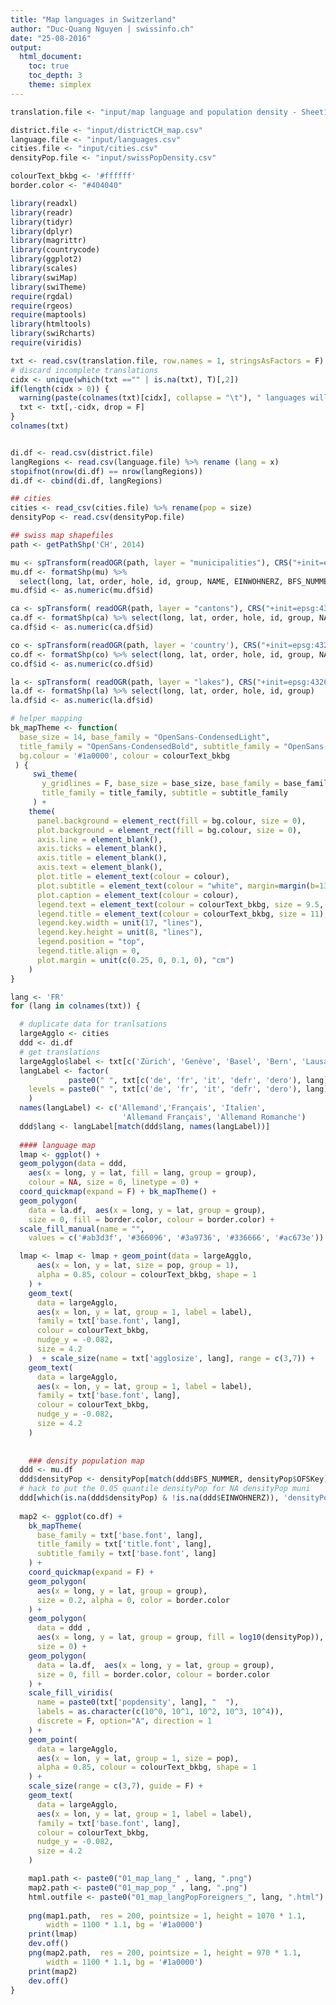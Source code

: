 ```yaml
---
title: "Map languages in Switzerland"
author: "Duc-Quang Nguyen | swissinfo.ch"
date: "25-08-2016"
output: 
  html_document:
    toc: true
    toc_depth: 3
    theme: simplex
---
```


```r
translation.file <- "input/map language and population density - Sheet1.csv"

district.file <- "input/districtCH_map.csv"
language.file <- "input/languages.csv"
cities.file <- "input/cities.csv"
densityPop.file <- "input/swissPopDensity.csv"

colourText_bkbg <- '#ffffff'
border.color <- "#404040"
```

```r
library(readxl)
library(readr)
library(tidyr)
library(dplyr)
library(magrittr)
library(countrycode)
library(ggplot2)
library(scales)
library(swiMap)
library(swiTheme)
require(rgdal)
require(rgeos)
require(maptools)
library(htmltools)
library(swiRcharts)
require(viridis)
```


```r
txt <- read.csv(translation.file, row.names = 1, stringsAsFactors = F)
# discard incomplete translations
cidx <- unique(which(txt =="" | is.na(txt), T)[,2])
if(length(cidx > 0)) {
  warning(paste(colnames(txt)[cidx], collapse = "\t"), " languages will be discarded!", "\n")
  txt <- txt[,-cidx, drop = F]
}
colnames(txt)


di.df <- read.csv(district.file)
langRegions <- read.csv(language.file) %>% rename (lang = x)
stopifnot(nrow(di.df) == nrow(langRegions))
di.df <- cbind(di.df, langRegions)

## cities
cities <- read_csv(cities.file) %>% rename(pop = size)
densityPop <- read.csv(densityPop.file)

## swiss map shapefiles
path <- getPathShp('CH', 2014)

mu <- spTransform(readOGR(path, layer = "municipalities"), CRS("+init=epsg:4326"))
mu.df <- formatShp(mu) %>% 
  select(long, lat, order, hole, id, group, NAME, EINWOHNERZ, BFS_NUMMER)
mu.df$id <- as.numeric(mu.df$id)

ca <- spTransform( readOGR(path, layer = "cantons"), CRS("+init=epsg:4326"))
ca.df <- formatShp(ca) %>% select(long, lat, order, hole, id, group, NAME, EINWOHNERZ)
ca.df$id <- as.numeric(ca.df$id)

co <- spTransform(readOGR(path, layer = 'country'), CRS("+init=epsg:4326"))
co.df <- formatShp(co) %>% select(long, lat, order, hole, id, group, NAME, EINWOHNERZ)
co.df$id <- as.numeric(co.df$id)

la <- spTransform( readOGR(path, layer = "lakes"), CRS("+init=epsg:4326"))
la.df <- formatShp(la) %>% select(long, lat, order, hole, id, group)
la.df$id <- as.numeric(la.df$id)
```

```r
# helper mapping 
bk_mapTheme <- function(
  base_size = 14, base_family = "OpenSans-CondensedLight",
  title_family = "OpenSans-CondensedBold", subtitle_family = "OpenSans-CondensedLight",
  bg.colour = '#1a0000', colour = colourText_bkbg
 ) {
     swi_theme(
       y_gridlines = F, base_size = base_size, base_family = base_family, 
       title_family = title_family, subtitle = subtitle_family
     ) + 
    theme(
      panel.background = element_rect(fill = bg.colour, size = 0),
      plot.background = element_rect(fill = bg.colour, size = 0),
      axis.line = element_blank(),
      axis.ticks = element_blank(), 
      axis.title = element_blank(), 
      axis.text = element_blank(),
      plot.title = element_text(colour = colour), 
      plot.subtitle = element_text(colour = "white", margin=margin(b=13)),
      plot.caption = element_text(colour = colour),
      legend.text = element_text(colour = colourText_bkbg, size = 9.5, hjust = 1),
      legend.title = element_text(colour = colourText_bkbg, size = 11),
      legend.key.width = unit(17, "lines"),
      legend.key.height = unit(8, "lines"),
      legend.position = "top",
      legend.title.align = 0,
      plot.margin = unit(c(0.25, 0, 0.1, 0), "cm")
    ) 
}
```

```r

lang <- 'FR'
for (lang in colnames(txt)) {

  # duplicate data for tranlsations
  largeAgglo <- cities
  ddd <- di.df
  # get translations
  largeAgglo$label <- txt[c('Zürich', 'Genève', 'Basel', 'Bern', 'Lausanne'), lang]
  langLabel <- factor(
             paste0(" ", txt[c('de', 'fr', 'it', 'defr', 'dero'), lang], "  "),
    levels = paste0(" ", txt[c('de', 'fr', 'it', 'defr', 'dero'), lang], "  ")
    )
  names(langLabel) <- c('Allemand','Français', 'Italien', 
                         'Allemand Français', 'Allemand Romanche')
  ddd$lang <- langLabel[match(ddd$lang, names(langLabel))]
 
  #### language map
  lmap <- ggplot() + 
  geom_polygon(data = ddd,
    aes(x = long, y = lat, fill = lang, group = group), 
    colour = NA, size = 0, linetype = 0) +
  coord_quickmap(expand = F) + bk_mapTheme() +
  geom_polygon(
    data = la.df,  aes(x = long, y = lat, group = group),
    size = 0, fill = border.color, colour = border.color) + 
  scale_fill_manual(name = "",
    values = c('#ab3d3f', '#366096', '#3a9736', '#336666', '#ac673e'))

  lmap <- lmap <- lmap + geom_point(data = largeAgglo,
      aes(x = lon, y = lat, size = pop, group = 1),         
      alpha = 0.85, colour = colourText_bkbg, shape = 1
    ) + 
    geom_text(
      data = largeAgglo,
      aes(x = lon, y = lat, group = 1, label = label),
      family = txt['base.font', lang],
      colour = colourText_bkbg,
      nudge_y = -0.082,
      size = 4.2
    )  + scale_size(name = txt['agglosize', lang], range = c(3,7)) +
    geom_text(
      data = largeAgglo,
      aes(x = lon, y = lat, group = 1, label = label),
      family = txt['base.font', lang],
      colour = colourText_bkbg,
      nudge_y = -0.082,
      size = 4.2
    ) 
  
  
    ### density population map
  ddd <- mu.df
  ddd$densityPop <- densityPop[match(ddd$BFS_NUMMER, densityPop$OFSKey), 'PopByKm2']
  # hack to put the 0.05 quantile densityPop for NA densityPop muni
  ddd[which(is.na(ddd$densityPop) & !is.na(ddd$EINWOHNERZ)), 'densityPop'] <- quantile(densityPop[,1], 0.05)
  
  map2 <- ggplot(co.df) + 
    bk_mapTheme(
      base_family = txt['base.font', lang], 
      title_family = txt['title.font', lang], 
      subtitle_family = txt['base.font', lang]
    ) +
    coord_quickmap(expand = F) + 
    geom_polygon(
      aes(x = long, y = lat, group = group), 
      size = 0.2, alpha = 0, color = border.color
    ) + 
    geom_polygon(
      data = ddd , 
      aes(x = long, y = lat, group = group, fill = log10(densityPop)), 
      size = 0) + 
    geom_polygon(
      data = la.df,  aes(x = long, y = lat, group = group),
      size = 0, fill = border.color, colour = border.color
    ) +  
    scale_fill_viridis(
      name = paste0(txt['popdensity', lang], "  "),
      labels = as.character(c(10^0, 10^1, 10^2, 10^3, 10^4)),
      discrete = F, option="A", direction = 1
    ) + 
    geom_point(
      data = largeAgglo,
      aes(x = lon, y = lat, group = 1, size = pop),         
      alpha = 0.85, colour = colourText_bkbg, shape = 1
    ) + 
    scale_size(range = c(3,7), guide = F) + 
    geom_text(
      data = largeAgglo,
      aes(x = lon, y = lat, group = 1, label = label),
      family = txt['base.font', lang],
      colour = colourText_bkbg,
      nudge_y = -0.082,
      size = 4.2
    ) 

    map1.path <- paste0("01_map_lang_" , lang, ".png")
    map2.path <- paste0("01_map_pop_" , lang, ".png")      
    html.outfile <- paste0("01_map_langPopForeigners_", lang, ".html")
    
    png(map1.path,  res = 200, pointsize = 1, height = 1070 * 1.1, 
        width = 1100 * 1.1, bg = '#1a0000')
    print(lmap)
    dev.off()     
    png(map2.path,  res = 200, pointsize = 1, height = 970 * 1.1, 
        width = 1100 * 1.1, bg = '#1a0000')
    print(map2)
    dev.off()     
}

```
